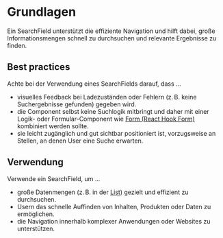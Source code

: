 # Grundlagen

Ein SearchField unterstützt die effiziente Navigation und hilft dabei, große
Informationsmengen schnell zu durchsuchen und relevante Ergebnisse zu finden.

## Best practices

Achte bei der Verwendung eines SearchFields darauf, dass ...

- visuelles Feedback bei Ladezuständen oder Fehlern (z. B. keine Suchergebnisse
  gefunden) gegeben wird.
- die Component selbst keine Suchlogik mitbringt und daher mit einer Logik- oder
  Formular-Component wie
  [Form (React Hook Form)](/03-components/form-controls/form-react-hook-form/overview)
  kombiniert werden sollte.
- sie leicht zugänglich und gut sichtbar positioniert ist, vorzugsweise an
  Stellen, an denen User eine Suche erwarten.

## Verwendung

Verwende ein SearchField, um ...

- große Datenmengen (z. B. in der [List](/03-components/structure/list/overview)) gezielt
  und effizient zu durchsuchen.
- Usern das schnelle Auffinden von Inhalten, Produkten oder Daten zu
  ermöglichen.
- die Navigation innerhalb komplexer Anwendungen oder Websites zu unterstützen.

